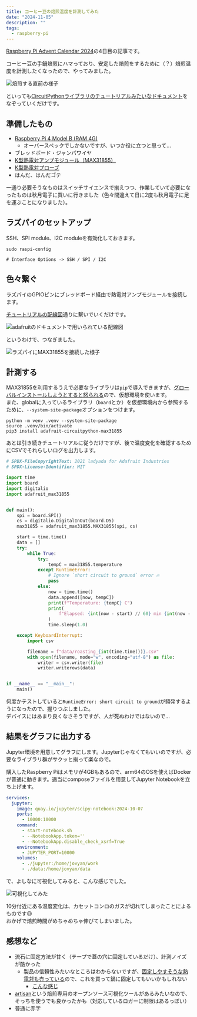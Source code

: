 ```yaml
---
title: コーヒー豆の焙煎温度を計測してみた
date: "2024-11-05"
description: ""
tags:
  - raspberry-pi
---
```


[Raspberry Pi Advent Calendar 2024](https://adventar.org/calendars/10003)の4日目の記事です。

コーヒー豆の手鍋焙煎にハマっており、安定した焙煎をするために（？）焙煎温度を計測したくなったので、やってみました。

<Image src={img_20241121_222830} alt="焙煎する直前の様子" class="w-auto h-[400px] object-contain" />

といっても[CircuitPythonライブラリのチュートリアルみたいなドキュメント](https://learn.adafruit.com/circuitpython-on-raspberrypi-linux/spi-sensors-devices)をなぞっていくだけです。

## 準備したもの

- [Raspberry Pi 4 Model B (RAM 4G)](https://www.switch-science.com/products/6030)
    - オーバースペックでしかないですが、いつか役に立つと思って...
- ブレッドボード・ジャンパワイヤ
- [K型熱電対アンプモジュール（MAX31855）](https://akizukidenshi.com/catalog/g/g108218/)
- [K型熱電対プローブ](https://www.switch-science.com/products/2976)
- はんだ、はんだゴテ

一通り必要そうなものはスイッチサイエンスで揃えつつ、作業していて必要になったものは秋月電子に買いに行きました（色々間違えて日に2度も秋月電子に足を運ぶことになりました）。

## ラズパイのセットアップ

SSH、SPI module、I2C moduleを有効化しておきます。

```shell
sudo raspi-config

# Interface Options -> SSH / SPI / I2C
```

## 色々繋ぐ

ラズパイのGPIOピンにブレッドボード経由で熱電対アンプモジュールを接続します。

[チュートリアルの配線図](https://learn.adafruit.com/circuitpython-on-raspberrypi-linux/spi-sensors-devices#wiring-2993466)通りに繋いでいくだけです。

<Image src={img_fritzing} alt="adafruitのドキュメントで用いられている配線図" class="w-auto h-[400px] object-contain" />

というわけで、つなぎました。

<Image src={img_20241121_222851} alt="ラズパイにMAX31855を接続した様子" class="w-auto h-[400px] object-contain" />

## 計測する

MAX31855を利用するうえで必要なライブラリは`pip`で導入できますが、[グローバルインストールしようとすると怒られる](https://zenn.dev/tanny/articles/ce010edd69d56a)ので、仮想環境を使います。  
また、globalに入っているライブラリ（`board`とか）を仮想環境内から参照するために、`--system-site-package`オプションをつけます。

```shell
python -m venv .venv --system-site-package
source .venv/bin/activate
pip3 install adafruit-circuitpython-max31855
```

あとは引き続きチュートリアルに従うだけですが、後で温度変化を確認するためにCSVでそれらしいログを出力します。

```python
# SPDX-FileCopyrightText: 2021 ladyada for Adafruit Industries
# SPDX-License-Identifier: MIT

import time
import board
import digitalio
import adafruit_max31855


def main():
    spi = board.SPI()
    cs = digitalio.DigitalInOut(board.D5)
    max31855 = adafruit_max31855.MAX31855(spi, cs)

    start = time.time()
    data = []
    try:
        while True:
            try:
                tempC = max31855.temperature
            except RuntimeError:
                # Ignore `short circuit to ground` error 🔥
                pass
            else:
                now = time.time()
                data.append([now, tempC])
                print(f"Temperature: {tempC} C")
                print(
                    f"Elapsed: {int(now - start) // 60} min {int(now - start) % 60} sec"
                )
                time.sleep(1.0)

    except KeyboardInterrupt:
        import csv

        filename = f"data/roasting_{int(time.time())}.csv"
        with open(filename, mode="w", encoding="utf-8") as file:
            writer = csv.writer(file)
            writer.writerows(data)


if __name__ == "__main__":
    main()
```

何度かテストしていると`RuntimeError: short circuit to ground`が頻発するようになったので、握りつぶしました。  
デバイスにはあまり良くなさそうですが、人が死ぬわけではないので...

## 結果をグラフに出力する

Jupyter環境を用意してグラフにします。Jupyterじゃなくてもいいのですが、必要なライブラリ群がサクッと揃って楽なので。

購入したRaspberry Piはメモリが4GBもあるので、arm64のOSを使えばDockerが普通に動きます。適当にcomposeファイルを用意してJupyter Notebookを立ち上げます。

```yaml
services:
  jupyter:
    image: quay.io/jupyter/scipy-notebook:2024-10-07
    ports:
      - 10000:10000
    command:
      - start-notebook.sh
      - --NotebookApp.token=''
      - --NotebookApp.disable_check_xsrf=True
    environment:
      - JUPYTER_PORT=10000
    volumes:
      - ./jupyter:/home/jovyan/work
      - ./data:/home/jovyan/data
```

で、よしなに可視化してみると、こんな感じでした。

![可視化してみた](./graph.png)

10分付近にある温度変化は、カセットコンロのガスが切れてしまったことによるものです😢  
おかげで焙煎時間がめちゃめちゃ伸びてしまいました。

## 感想など

- 流石に固定方法が甘く（テープで蓋の穴に固定しているだけ）、計測ノイズが酷かった
  - 製品の信頼性みたいなところはわからないですが、[固定しやすそうな熱電対も売っている](https://www.amazon.co.jp/dp/B00FVREP12)ので、これを買って鍋に固定してもいいかもしれない
    - [こんな感じ](https://youtu.be/9vaDTce4eK4)
- [artisan](https://artisan-scope.org/)という焙煎専用のオープンソース可視化ツールがあるみたいなので、そっちを使うでも良かったかも（対応しているロガーに制限はあるっぽい）
- 普通に赤字
